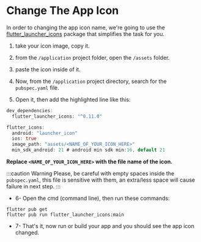 # Change The App Icon

In order to changing the app icon name, we're going to use the [flutter_launcher_icons](https://pub.dev/packages/flutter_launcher_icons) package that simplifies the task for you.

1. take your icon image, copy it.

2. from the `/application` project folder, open the `/assets` folder.

3. paste the icon inside of it.

4. Now, from the `/application` project directory, search for the `pubspec.yaml` file.

5. Open it, then add the highlighted line like this:

```dart title=./application/pubspec.yaml {2,4-8}
dev_dependencies:
  flutter_launcher_icons: "^0.11.0"

flutter_icons:
  android: "launcher_icon"
  ios: true
  image_path: "assets/<NAME_OF_YOUR_ICON_HERE>"
  min_sdk_android: 21 # android min sdk min:16, default 21

```

**Replace `<NAME_OF_YOUR_ICON_HERE>` with the file name of the icon.**

:::caution Warning
Please, be careful with empty spaces inside the `pubspec.yaml`, this file is sensitive with them, an extra/less space will cause failure in next step.
:::

- 6- Open the cmd (command line), then run these commands:

```
flutter pub get
flutter pub run flutter_launcher_icons:main
```

- 7- That's it, now run or build your app and you should see the app icon changed.
